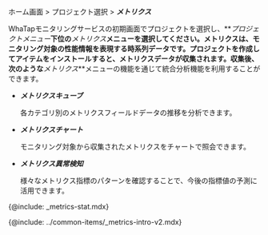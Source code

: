ホーム画面 > プロジェクト選択 > **_メトリクス_**

WhaTapモニタリングサービスの初期画面でプロジェクトを選択し、**_プロジェクトメニュー_**下位の**_メトリクス_**メニューを選択してください。メトリクスは、モニタリング対象の性能情報を表現する時系列データです。プロジェクトを作成してアイテムをインストールすると、メトリクスデータが収集されます。収集後、次のような**_メトリクス_**メニューの機能を通じて統合分析機能を利用することができます。

-   **_メトリクスキューブ_**

    各カテゴリ別のメトリクスフィールドデータの推移を分析できます。

-   **_メトリクスチャート_**

    モニタリング対象から収集されたメトリクスをチャートで照会できます。

-   **_メトリクス異常検知_**

    様々なメトリクス指標のパターンを確認することで、今後の指標値の予測に活用できます。

{@include: _metrics-stat.mdx}

<!-- 메트릭스 디폴트 안내 삽입 -->

{@include: ../common-items/_metrics-intro-v2.mdx}   
